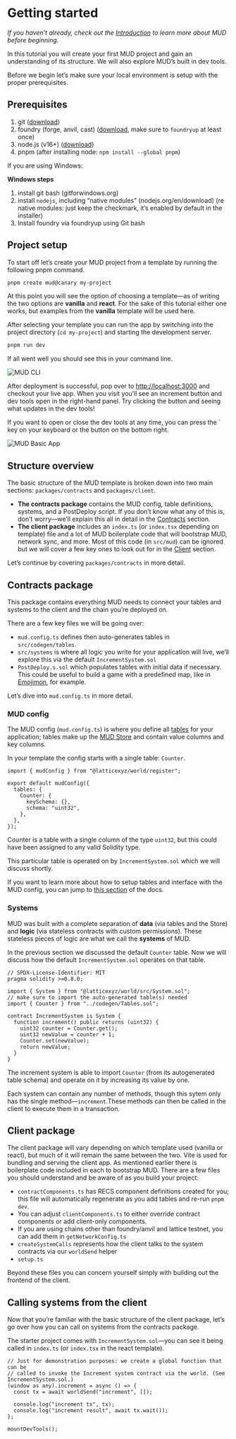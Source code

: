# Getting started

_If you haven’t already, check out the [Introduction](/#introduction) to learn more about MUD before beginning._

In this tutorial you will create your first MUD project and gain an understanding of its structure. We will also explore MUD’s built in dev tools.

Before we begin let’s make sure your local environment is setup with the proper prerequisites.

## Prerequisites

1. git ([download](https://git-scm.com/downloads))
2. foundry (forge, anvil, cast) ([download](https://book.getfoundry.sh/getting-started/installation), make sure to `foundryup` at least once)
3. node.js (v16+) ([download](https://nodejs.org/en/download/))
4. pnpm (after installing node: `npm install --global pnpm`)

If you are using Windows:

**Windows steps**

1. install git bash (gitforwindows.org)
2. install `nodejs`, including “native modules” (nodejs.org/en/download) (re native modules: just keep the checkmark, it’s enabled by default in the installer)
3. Install foundry via foundryup using Git bash


## Project setup

To start off let’s create your MUD project from a template by running the following pnpm command.

```bash
pnpm create mud@canary my-project
```

At this point you will see the option of choosing a template—as of writing the two options are **vanilla** and **react**. For the sake of this tutorial either one works, but examples from the **vanilla** template will be used here.

After selecting your template you can run the app by switching into the project directory (`cd my-project`) and starting the development server.

```bash
pnpm run dev
```

If all went well you should see this in your command line.

![MUD CLI](./quick-start-mud-cli.png)

After deployment is successful, pop over to [http://localhost:3000](http://localhost:3000) and checkout your live app. When you visit you’ll see an increment button and dev tools open in the right-hand panel. Try clicking the button and seeing what updates in the dev tools!

If you want to open or close the dev tools at any time, you can press the ` key on your keyboard or the button on the bottom right.

![MUD Basic App](./quick-start-mud-basic-app.png)

## Structure overview

The basic structure of the MUD template is broken down into two main sections: `packages/contracts` and `packages/client`.

- **The contracts package** contains the MUD config, table definitions, systems, and a PostDeploy script. If you don’t know what any of this is, don’t worry—we’ll explain this all in detail in the [Contracts](#contracts-package) section.
- **The client package** includes an `index.ts` (or `index.tsx` depending on template) file and a lot of MUD boilerplate code that will bootstrap MUD, network sync, and more. Most of this code (in `src/mud`) can be ignored but we will cover a few key ones to look out for in the [Client](#client-package) section.

Let’s continue by covering `packages/contracts` in more detail.

## Contracts package

This package contains everything MUD needs to connect your tables and systems to the client and the chain you’re deployed on.

There are a few key files we will be going over:

- `mud.config.ts` defines then auto-generates tables in `src/codegen/tables`.
- `src/systems` is where all logic you write for your application will live, we’ll explore this via the default `IncrementSystem.sol`
- `PostDeploy.s.sol` which populates tables with initial data if necessary. This could be useful to build a game with a predefined map, like in [Emojimon](./emojimon), for example.

Let’s dive into `mud.config.ts` in more detail.

### MUD config

The MUD config (`mud.config.ts`) is where you define all [tables](/store/config#adding-tables) for your application; tables make up the [MUD Store](/store) and contain value columns and key columns.

In your template the config starts with a single table: `Counter`.

```tsx
import { mudConfig } from "@latticexyz/world/register";

export default mudConfig({
  tables: {
    Counter: {
      keySchema: {},
      schema: "uint32",
    },
  },
});
```

Counter is a table with a single column of the type `uint32`, but this could have been assigned to any valid Solidity type.

This particular table is operated on by `IncrementSystem.sol` which we will discuss shortly.

If you want to learn more about how to setup tables and interface with the MUD config, you can jump to [this section](/store/config) of the docs.

### Systems

MUD was built with a complete separation of **data** (via tables and the Store) and **logic** (via stateless contracts with custom permissions). These stateless pieces of logic are what we call the **systems** of MUD.

In the previous section we discussed the default `Counter` table. Now we will discuss how the default `IncrementSystem.sol` operates on that table.

```tsx
// SPDX-License-Identifier: MIT
pragma solidity >=0.8.0;

import { System } from "@latticexyz/world/src/System.sol";
// make sure to import the auto-generated table(s) needed
import { Counter } from "../codegen/Tables.sol";

contract IncrementSystem is System {
  function increment() public returns (uint32) {
    uint32 counter = Counter.get();
    uint32 newValue = counter + 1;
    Counter.set(newValue);
    return newValue;
  }
}
```

The increment system is able to import `Counter` (from its autogenerated table schema) and operate on it by increasing its value by one.

Each system can contain any number of methods, though this sytem only has the single method—`increment`.These methods can then be called in the client to execute them in a transaction.

## Client package

The client package will vary depending on which template used (vanilla or react), but much of it will remain the same between the two. Vite is used for bundling and serving the client app. As mentioned earlier there is boilerplate code included in each to bootstrap MUD. There are a few files you should understand and be aware of as you build your project:

- `contractComponents.ts` has RECS component definitions created for you; this file will automatically regenerate as you add tables and re-run `pnpm dev`.
- You can adjust `clientComponents.ts` to either override contract components or add client-only components.
- If you are using chains other than foundry/anvil and lattice testnet, you can add them in `getNetworkConfig.ts`
- `createSystemCalls` represents how the client talks to the system contracts via our `worldSend` helper
- `setup.ts`

Beyond these files you can concern yourself simply with building out the frontend of the client.

## Calling systems from the client

Now that you’re familiar with the basic structure of the client package, let’s go over how you can call on systems from the contracts package.

The starter project comes with `IncrementSystem.sol`—you can see it being called in `index.ts` (or `index.tsx` in the react template).

```tsx
// Just for demonstration purposes: we create a global function that can be
// called to invoke the Increment system contract via the world. (See IncrementSystem.sol.)
(window as any).increment = async () => {
  const tx = await worldSend("increment", []);

  console.log("increment tx", tx);
  console.log("increment result", await tx.wait());
};

mountDevTools();
```

